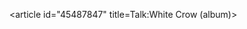 <article id="45487847" title=Talk:White Crow (album)>
	<talkpage id="45487847" title="Talk:White Crow (album)">
{{WP Albums|class=stub|importance=low}}
	</talkpage>
</article>